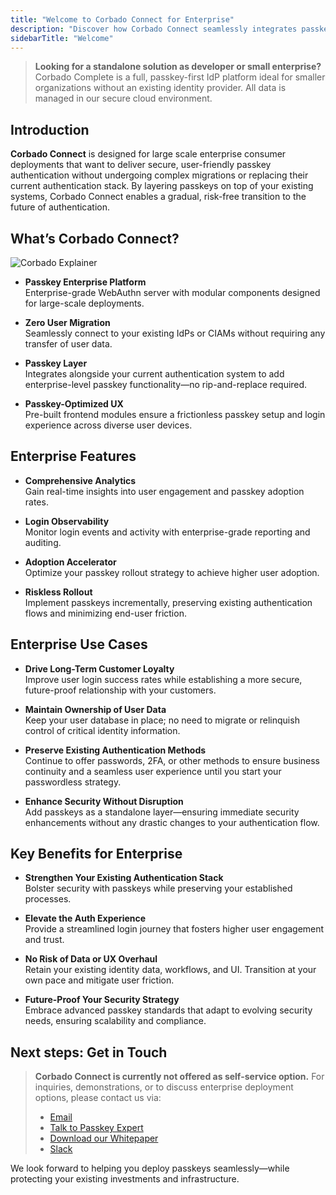 ```yaml
---
title: "Welcome to Corbado Connect for Enterprise"
description: "Discover how Corbado Connect seamlessly integrates passkeys into your existing authentication framework—delivering enterprise-grade security and user experiences without disruption."
sidebarTitle: "Welcome"
---
```


> **Looking for a standalone solution as developer or small enterprise?**  
> <Card title="Try Corbado Complete" href="/corbado-complete/overview/welcome">
>   Corbado Complete is a full, passkey-first IdP platform ideal for smaller organizations without an existing identity provider. All data is managed in our secure cloud environment.
> </Card>

## Introduction

**Corbado Connect** is designed for large scale enterprise consumer deployments that want to deliver secure, user-friendly passkey authentication without undergoing complex migrations or replacing their current authentication stack. By layering passkeys on top of your existing systems, Corbado Connect enables a gradual, risk-free transition to the future of authentication.



## What’s Corbado Connect?

![Corbado Explainer](https://www.corbado.com/_next/image?url=%2Fimages%2Fexplainer-light.png&w=1920&q=75&dpl=dpl_4ovviZ3vSKgAivqKcBdeDed4xVNM)


- **Passkey Enterprise Platform**  
  Enterprise-grade WebAuthn server with modular components designed for large-scale deployments.

- **Zero User Migration**  
  Seamlessly connect to your existing IdPs or CIAMs without requiring any transfer of user data.

- **Passkey Layer**  
  Integrates alongside your current authentication system to add enterprise-level passkey functionality—no rip-and-replace required.

- **Passkey-Optimized UX**  
  Pre-built frontend modules ensure a frictionless passkey setup and login experience across diverse user devices.

## Enterprise Features

- **Comprehensive Analytics**  
  Gain real-time insights into user engagement and passkey adoption rates.

- **Login Observability**  
  Monitor login events and activity with enterprise-grade reporting and auditing.

- **Adoption Accelerator**  
  Optimize your passkey rollout strategy to achieve higher user adoption.

- **Riskless Rollout**  
  Implement passkeys incrementally, preserving existing authentication flows and minimizing end-user friction.

## Enterprise Use Cases

- **Drive Long-Term Customer Loyalty**  
  Improve user login success rates while establishing a more secure, future-proof relationship with your customers.

- **Maintain Ownership of User Data**  
  Keep your user database in place; no need to migrate or relinquish control of critical identity information.

- **Preserve Existing Authentication Methods**  
  Continue to offer passwords, 2FA, or other methods to ensure business continuity and a seamless user experience until you start your passwordless strategy.

- **Enhance Security Without Disruption**  
  Add passkeys as a standalone layer—ensuring immediate security enhancements without any drastic changes to your authentication flow.

## Key Benefits for Enterprise

- **Strengthen Your Existing Authentication Stack**  
  Bolster security with passkeys while preserving your established processes.

- **Elevate the Auth Experience**  
  Provide a streamlined login journey that fosters higher user engagement and trust.

- **No Risk of Data or UX Overhaul**  
  Retain your existing identity data, workflows, and UI. Transition at your own pace and mitigate user friction.

- **Future-Proof Your Security Strategy**  
  Embrace advanced passkey standards that adapt to evolving security needs, ensuring scalability and compliance.

## Next steps: Get in Touch

> **Corbado Connect is currently not offered as self-service option.** For inquiries, demonstrations, or to discuss enterprise deployment options, please contact us via:
> - [Email](mailto:vincent.delitz@corbado.com)
> - [Talk to Passkey Expert](https://www.corbado.com/contact-sales)
> - [Download our Whitepaper](https://www.corbado.com/passkeys/enterprise)
> - [Slack](https://bit.ly/passkeys-community)

We look forward to helping you deploy passkeys seamlessly—while protecting your existing investments and infrastructure.